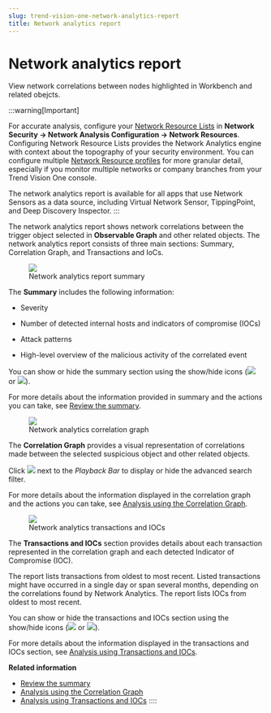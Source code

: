 ```yaml
---
slug: trend-vision-one-network-analytics-report
title: Network analytics report
---
```

# Network analytics report

View network correlations between nodes highlighted in Workbench and related obejcts.

:::warning[Important]

For accurate analysis, configure your [Network Resource Lists](network-resource-lists.mdx) in **Network Security → Network Analysis Configuration → Network Resources**. Configuring Network Resource Lists provides the Network Analytics engine with context about the topography of your security environment. You can configure multiple [Network Resource profiles](configuring-resource-profile.mdx) for more granular detail, especially if you monitor multiple networks or company branches from your Trend Vision One console.

The network analytics report is available for all apps that use Network Sensors as a data source, including Virtual Network Sensor, TippingPoint, and Deep Discovery Inspector.
:::

The network analytics report shows network correlations between the trigger object selected in **Observable Graph** and other related objects. The network analytics report consists of three main sections: Summary, Correlation Graph, and Transactions and IoCs.

<figure>
<img src="./images/NetworkAnalyticsSummary=908e2955-b759-4dec-b1db-f75b4958cc7e.webp" />
<figcaption>Network analytics report summary</figcaption>
</figure>

The **Summary** includes the following information:

- Severity

- Number of detected internal hosts and indicators of compromise (IOCs)

- Attack patterns

- High-level overview of the malicious activity of the correlated event

You can show or hide the summary section using the show/hide icons (![](/images/dddna_summary_collapse=GUID-30E62BCB-0E12-4C53-967D-71834FAF56FD=1=en-us=Low.webp) or ![](/images/dddna_summary_expand=GUID-CA101720-956C-4123-A237-5A030D727B17=1=en-us=Low.webp)).

For more details about the information provided in summary and the actions you can take, see [Review the summary](reviewing-summary.mdx).

<figure>
<img src="./images/NetworkAnalyticsCorrelationGraph=2b91ced1-76bf-469d-a2c8-5cce6ea73150.webp" />
<figcaption>Network analytics correlation graph</figcaption>
</figure>

The **Correlation Graph** provides a visual representation of correlations made between the selected suspicious object and other related objects.

Click ![](/images/dddna_graph_filter=GUID-1A803C70-BBB6-4F2B-BF16-6B5CFFFAC409=1=en-us=Low.webp) next to the *Playback Bar* to display or hide the advanced search filter.

For more details about the information displayed in the correlation graph and the actions you can take, see [Analysis using the Correlation Graph](analysis-using-correlation-graph.mdx).

<figure>
<img src="./images/NetworkAnalyticsTransIoCs=018d2129-a55d-4e05-89db-568536cc0af8.webp" />
<figcaption>Network analytics transactions and IOCs</figcaption>
</figure>

The **Transactions and IOCs** section provides details about each transaction represented in the correlation graph and each detected Indicator of Compromise (IOC).

The report lists transactions from oldest to most recent. Listed transactions might have occurred in a single day or span several months, depending on the correlations found by Network Analytics. The report lists IOCs from oldest to most recent.

You can show or hide the transactions and IOCs section using the show/hide icons (![](/images/dddna_trans_iocs_collapse=GUID-90155883-8966-4D26-B6AC-D0918BEC3089=1=en-us=Low.webp) or ![](/images/dddna_trans_iocs_expand=GUID-ACD57F7E-4D64-4EAF-B624-D22B51459C24=1=en-us=Low.webp)).

For more details about the information displayed in the transactions and IOCs section, see [Analysis using Transactions and IOCs](analysis-transaction-ioc-details.mdx).

**Related information**

- [Review the summary](reviewing-summary.md "Get an overview of the detected network events associated with the target node and associated objects.")
- [Analysis using the Correlation Graph](analysis-using-correlation-graph.md "View a visual representation of relationships between the trigger object and related objects.")
- [Analysis using Transactions and IOCs](analysis-transaction-ioc-details.md "Investigate security events by reviewing detected transactions and indicators of compromise.")
::::
